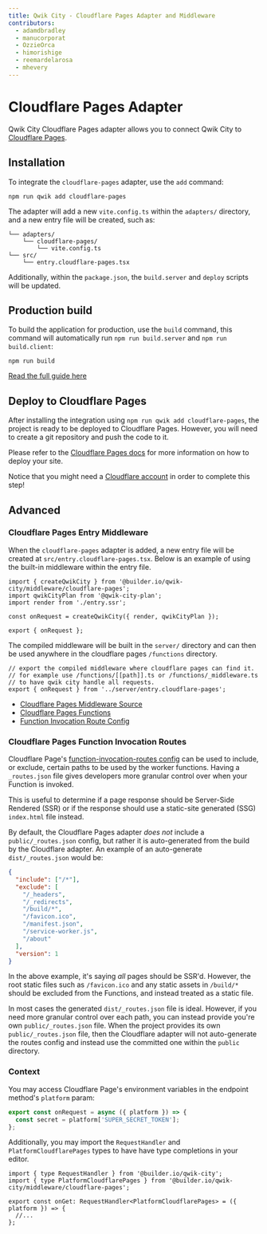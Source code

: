 ```yaml
---
title: Qwik City - Cloudflare Pages Adapter and Middleware
contributors:
  - adamdbradley
  - manucorporat
  - OzzieOrca
  - himorishige
  - reemardelarosa
  - mhevery
---
```


# Cloudflare Pages Adapter

Qwik City Cloudflare Pages adapter allows you to connect Qwik City to [Cloudflare Pages](https://pages.cloudflare.com/).

## Installation

To integrate the `cloudflare-pages` adapter, use the `add` command:

```shell
npm run qwik add cloudflare-pages
```

The adapter will add a new `vite.config.ts` within the `adapters/` directory, and a new entry file will be created, such as:

```shell
└── adapters/
    └── cloudflare-pages/
        └── vite.config.ts
└── src/
    └── entry.cloudflare-pages.tsx
```

Additionally, within the `package.json`, the `build.server` and `deploy` scripts will be updated.

## Production build

To build the application for production, use the `build` command, this command will automatically run `npm run build.server` and `npm run build.client`:

```shell
npm run build
```

[Read the full guide here](https://github.com/BuilderIO/qwik/tree/main/starters/adapters/cloudflare-pages/README.md)

## Deploy to Cloudflare Pages

After installing the integration using `npm run qwik add cloudflare-pages`, the project is ready to be deployed to Cloudflare Pages. However, you will need to create a git repository and push the code to it.

Please refer to the [Cloudflare Pages docs](https://developers.cloudflare.com/pages/framework-guides/deploy-a-qwik-site/) for more information on how to deploy your site.

Notice that you might need a [Cloudflare account](https://dash.cloudflare.com/sign-up?lang=en-US) in order to complete this step!

## Advanced

### Cloudflare Pages Entry Middleware

When the `cloudflare-pages` adapter is added, a new entry file will be created at `src/entry.cloudflare-pages.tsx`. Below is an example of using the built-in middleware within the entry file.

```tsx title="src/entry.cloudflare-pages.tsx"
import { createQwikCity } from '@builder.io/qwik-city/middleware/cloudflare-pages';
import qwikCityPlan from '@qwik-city-plan';
import render from './entry.ssr';

const onRequest = createQwikCity({ render, qwikCityPlan });

export { onRequest };
```

The compiled middleware will be built in the `server/` directory and can then be used anywhere in the cloudflare pages `/functions` directory.

```tsx title="/functions/[[path]].ts"
// export the compiled middleware where cloudflare pages can find it.
// for example use /functions/[[path]].ts or /functions/_middleware.ts
// to have qwik city handle all requests.
export { onRequest } from '../server/entry.cloudflare-pages';
```

- [Cloudflare Pages Middleware Source](https://github.com/BuilderIO/qwik/tree/main/packages/qwik-city/middleware/cloudflare-pages/index.ts)
- [Cloudflare Pages Functions](https://developers.cloudflare.com/pages/platform/functions/)
- [Function Invocation Route Config](https://developers.cloudflare.com/pages/platform/functions/routing/#functions-invocation-routes)

### Cloudflare Pages Function Invocation Routes

Cloudflare Page's [function-invocation-routes config](https://developers.cloudflare.com/pages/platform/functions/routing/#functions-invocation-routes) can be used to include, or exclude, certain paths to be used by the worker functions. Having a `_routes.json` file gives developers more granular control over when your Function is invoked.

This is useful to determine if a page response should be Server-Side Rendered (SSR) or if the response should use a static-site generated (SSG) `index.html` file instead.

By default, the Cloudflare Pages adapter _does not_ include a `public/_routes.json` config, but rather it is auto-generated from the build by the Cloudflare adapter. An example of an auto-generate `dist/_routes.json` would be:

```json
{
  "include": ["/*"],
  "exclude": [
    "/_headers",
    "/_redirects",
    "/build/*",
    "/favicon.ico",
    "/manifest.json",
    "/service-worker.js",
    "/about"
  ],
  "version": 1
}
```

In the above example, it's saying _all_ pages should be SSR'd. However, the root static files such as `/favicon.ico` and any static assets in `/build/*` should be excluded from the Functions, and instead treated as a static file.

In most cases the generated `dist/_routes.json` file is ideal. However, if you need more granular control over each path, you can instead provide you're own `public/_routes.json` file. When the project provides its own `public/_routes.json` file, then the Cloudflare adapter will not auto-generate the routes config and instead use the committed one within the `public` directory.

### Context

You may access Cloudflare Page's environment variables in the endpoint method's `platform` param:

```ts
export const onRequest = async ({ platform }) => {
  const secret = platform['SUPER_SECRET_TOKEN'];
};
```

Additionally, you may import the `RequestHandler` and `PlatformCloudflarePages` types to have have type completions in your editor.

```tsx
import { type RequestHandler } from '@builder.io/qwik-city';
import { type PlatformCloudflarePages } from '@builder.io/qwik-city/middleware/cloudflare-pages';

export const onGet: RequestHandler<PlatformCloudflarePages> = ({ platform }) => {
  //...
};
```
